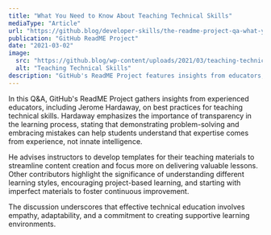```yaml
---
title: "What You Need to Know About Teaching Technical Skills"
mediaType: "Article"
url: "https://github.blog/developer-skills/the-readme-project-qa-what-you-need-to-know-about-teaching-technical-skills/"
publication: "GitHub ReadME Project"
date: "2021-03-02"
image:
  src: "https://github.blog/wp-content/uploads/2021/03/teaching-technical-skills.jpg"
  alt: "Teaching Technical Skills"
description: "GitHub's ReadME Project features insights from educators, including Jerome Hardaway, on effective strategies for teaching technical skills and fostering inclusive learning environments."
---
```


In this Q&A, GitHub's ReadME Project gathers insights from experienced educators, including Jerome Hardaway, on best practices for teaching technical skills. Hardaway emphasizes the importance of transparency in the learning process, stating that demonstrating problem-solving and embracing mistakes can help students understand that expertise comes from experience, not innate intelligence.

He advises instructors to develop templates for their teaching materials to streamline content creation and focus more on delivering valuable lessons. Other contributors highlight the significance of understanding different learning styles, encouraging project-based learning, and starting with imperfect materials to foster continuous improvement.

The discussion underscores that effective technical education involves empathy, adaptability, and a commitment to creating supportive learning environments.